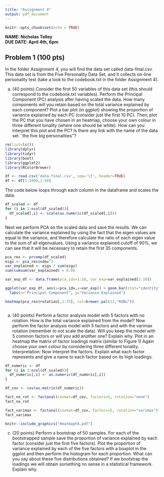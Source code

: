 ```yaml
---
title: "Assignment 4"
output: pdf_document
---
```


```r
knitr::opts_chunk$set(echo = TRUE)
```

**NAME: Nicholas Tolley**\
**DUE DATE: April 4th, 6pm**

## Problem 1 (100 pts)

In the folder Assignment 4, you will find the data set called data-final.csv. This data set is from the Five Personality Data Set, and it collects on-line personality test (take a look to the codebook.txt in the folder Assignment 4).

(a) (40 points) Consider the first 50 variables of this data set (this should correspond to the codebook.txt variables). Perform the Principal Component (PC) analysis after having scaled the data. How many components will you retain based on the total variance explained by each component? Plot a bar plot (in ggplot) showing the proportion of variance explained by each PC (consider just the first 10 PC). Then, plot the PC that you have chosen in an heatmap, choose your own colour in three different tonality (where one should be white). How can you interpret this plot and the PC? Is there any link with the name of the data set \`\`the five big personalities''?

```r
rm(list=ls())
library(dplyr)
library(tidyr)
library(boot)
library(ggplot2)
library(RColorBrewer)

df <- read.csv('data-final.csv', sep='\t', header=TRUE)
df <- df[1:1000,1:50]
```

The code below loops through each column in the dataframe and scales the data.

```r
df_scaled <- df
for (i in 1:ncol(df_scaled)){
  df_scaled[,i] <- scale(as.numeric(df_scaled[,i]))
}
```

Next we perform PCA on the scaled data and save the results. We can calculate the variance explained by using the fact that the eigen values are equal to the variance, and therefore calculate the ratio of each eigen value to the sum of all eigenvalues. Using a variance explained cutoff of 90%, we can see that it will be necessary to retain the first 35 components.

```r
pca_res <- prcomp(df_scaled)
eigs <- pca_res$sdev^2
var_explained <- eigs / sum(eigs)
sum(cumsum(var_explained) < 0.9)
```

```r
var_exp_df <- data.frame(pca_idx=1:10, var_exp=var_explained[1:10])

ggplot(var_exp_df, aes(x=pca_idx,y=var_exp)) + geom_bar(stat="identity") + 
  labs(x="Principal Component", y="Variance Explained")
```

```r
heatmap(pca_res$rotation[,1:35], col=brewer.pal(11,"RdBu"))
```

```r

```

(a) (40 points) Perform a factor analysis model with 5 factors with no rotation. How is the total variance explained from the model? Now perform the factor analysis model with 5 factors and with the varimax rotation (remember to not scale the data). Will you keep the model with 5 common factors or will you add another one? Explain why. Plot in an heatmap the matrix of factor loadings matrix (similar to Figure 1) Again choose your own colour by considering three different tonality. Interpretation: Now interpret the factors. Explain what each factor represents and give a name to each factor based on its high loadings.

```r
df_numeric <- df
for (i in 1:ncol(df_scaled)){
  df_numeric[,i] <- as.numeric(df_numeric[,i])
}

df_cov <- cov(as.matrix(df_numeric))
```

```r
fact_no_rot <- factanal(covmat=df_cov, factors=5, rotation="none")
fact_no_rot
```

```r
fact_varimax <- factanal(covmat=df_cov, factors=5, rotation="varimax")
fact_varimax
```

```r
knitr::include_graphics("HeatmapFA.pdf")
```

(c) (20 points) Perform a bootstrap of 50 samples. For each of the bootstrapped sample save the proportion of variance explained by each factor (consider just the first five factors). Plot the proportion of variance explained by each of the five factors with a boxplot in the ggplot and then perform the histogram for each proportion. What can you say about these five distributions obtained? If we bootstrap the loadings we will obtain something no sense in a statistical framework. Explain why.
